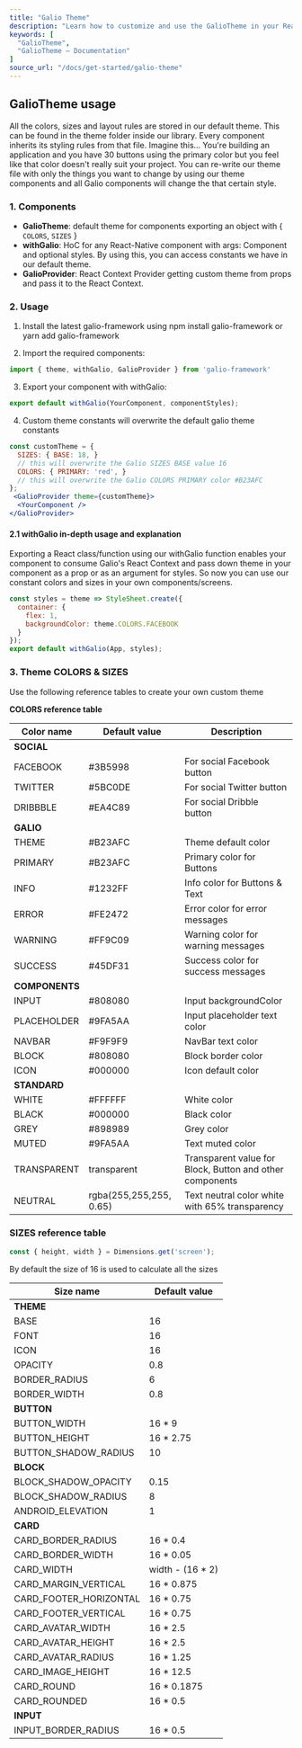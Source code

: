 ```yaml
---
title: "Galio Theme"
description: "Learn how to customize and use the GalioTheme in your React Native applications with Galio Framework."
keywords: [
  "GalioTheme",
  "GalioTheme – Documentation"
]
source_url: "/docs/get-started/galio-theme"
---
```


## GalioTheme usage

All the colors, sizes and layout rules are stored in our default theme. This can be found in the theme folder inside our library. Every component inherits its styling rules from that file. Imagine this... You're building an application and you have 30 buttons using the primary color but you feel like that color doesn't really suit your project. You can re-write our theme file with only the things you want to change by using our theme components and all Galio components will change the that certain style.

### 1. Components

- **GalioTheme**: default theme for components exporting an object with { `COLORS`, `SIZES` }
- **withGalio**: HoC for any React-Native component with args: Component and optional styles. By using this, you can access constants we have in our default theme.
- **GalioProvider**: React Context Provider getting custom theme from props and pass it to the React Context.

### 2. Usage

1. Install the latest galio-framework using npm install galio-framework or yarn add galio-framework

2. Import the required components:

```jsx
import { theme, withGalio, GalioProvider } from 'galio-framework'
```

3. Export your component with withGalio:

```jsx
export default withGalio(YourComponent, componentStyles);
```

4. Custom theme constants will overwrite the default galio theme constants

```jsx
const customTheme = {
  SIZES: { BASE: 18, } 
  // this will overwrite the Galio SIZES BASE value 16
  COLORS: { PRIMARY: 'red', } 
  // this will overwrite the Galio COLORS PRIMARY color #B23AFC
};
 <GalioProvider theme={customTheme}>
  <YourComponent />
</GalioProvider>
```

#### 2.1 withGalio in-depth usage and explanation

Exporting a React class/function using our withGalio function enables your component to consume Galio's React Context and pass down theme in your component as a prop or as an argument for styles. So now you can use our constant colors and sizes in your own components/screens.

```jsx
const styles = theme => StyleSheet.create({
  container: {
    flex: 1,
    backgroundColor: theme.COLORS.FACEBOOK
  }
});
export default withGalio(App, styles);
```

### 3. Theme COLORS & SIZES

Use the following reference tables to create your own custom theme

**COLORS reference table**

| Color name | Default value | Description |
|------------|---------------|-------------|
| **SOCIAL** | | |
| FACEBOOK | #3B5998 | For social Facebook button |
| TWITTER | #5BC0DE | For social Twitter button |
| DRIBBBLE | #EA4C89 | For social Dribble button |
| **GALIO** | | |
| THEME | #B23AFC | Theme default color |
| PRIMARY | #B23AFC | Primary color for Buttons |
| INFO | #1232FF | Info color for Buttons & Text |
| ERROR | #FE2472 | Error color for error messages |
| WARNING | #FF9C09 | Warning color for warning messages |
| SUCCESS | #45DF31 | Success color for success messages |
| **COMPONENTS** | | |
| INPUT | #808080 | Input backgroundColor |
| PLACEHOLDER | #9FA5AA | Input placeholder text color |
| NAVBAR | #F9F9F9 | NavBar text color |
| BLOCK | #808080 | Block border color |
| ICON | #000000 | Icon default color |
| **STANDARD** | | |
| WHITE | #FFFFFF | White color |
| BLACK | #000000 | Black color |
| GREY | #898989 | Grey color |
| MUTED | #9FA5AA | Text muted color |
| TRANSPARENT | transparent | Transparent value for Block, Button and other components |
| NEUTRAL | rgba(255,255,255, 0.65) | Text neutral color white with 65% transparency |

### SIZES reference table

```jsx
const { height, width } = Dimensions.get('screen');
```

By default the size of 16 is used to calculate all the sizes

| Size name | Default value |
|-----------|---------------|
| **THEME** | |
| BASE | 16 |
| FONT | 16 |
| ICON | 16 |
| OPACITY | 0.8 |
| BORDER_RADIUS | 6 |
| BORDER_WIDTH | 0.8 |
| **BUTTON** | |
| BUTTON_WIDTH | 16 * 9 |
| BUTTON_HEIGHT | 16 * 2.75 |
| BUTTON_SHADOW_RADIUS | 10 |
| **BLOCK** | |
| BLOCK_SHADOW_OPACITY | 0.15 |
| BLOCK_SHADOW_RADIUS | 8 |
| ANDROID_ELEVATION | 1 |
| **CARD** | |
| CARD_BORDER_RADIUS | 16 * 0.4 |
| CARD_BORDER_WIDTH | 16 * 0.05 |
| CARD_WIDTH | width - (16 * 2) |
| CARD_MARGIN_VERTICAL | 16 * 0.875 |
| CARD_FOOTER_HORIZONTAL | 16 * 0.75 |
| CARD_FOOTER_VERTICAL | 16 * 0.75 |
| CARD_AVATAR_WIDTH | 16 * 2.5 |
| CARD_AVATAR_HEIGHT | 16 * 2.5 |
| CARD_AVATAR_RADIUS | 16 * 1.25 |
| CARD_IMAGE_HEIGHT | 16 * 12.5 |
| CARD_ROUND | 16 * 0.1875 |
| CARD_ROUNDED | 16 * 0.5 |
| **INPUT** | |
| INPUT_BORDER_RADIUS | 16 * 0.5 |